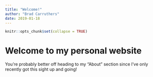 ```yaml
---
title: "Welcome!"
author: "Brad Carruthers"
date: 2019-01-18
---
```


```r
knitr::opts_chunk$set(collapse = TRUE)
```

# Welcome to my personal website

You're probably better off heading to my "About" section since I've only recently got this sight up and going!
